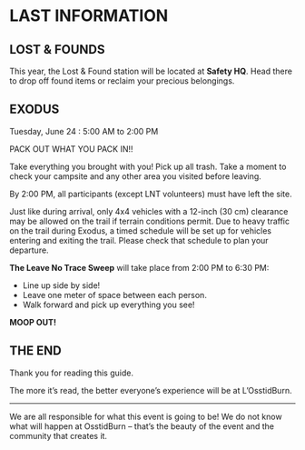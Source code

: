 # LAST INFORMATION {-}

<h2><span>LOST & FOUNDS</span></h2>

This year, the Lost & Found station will be located at **Safety HQ**. Head there to drop off found items or reclaim your precious belongings.

<h2><span>EXODUS</span></h2>

Tuesday, June 24 : 5:00 AM to 2:00 PM

PACK OUT WHAT YOU PACK IN!!


Take everything you brought with you! Pick up all trash. Take a moment to check your campsite and any other area you visited before leaving.

By 2:00 PM, all participants (except LNT volunteers) must have left the site.

Just like during arrival, only 4x4 vehicles with a 12-inch (30 cm) clearance may be allowed on the trail if terrain conditions permit.
Due to heavy traffic on the trail during Exodus, a timed schedule will be set up for vehicles entering and exiting the trail.
Please check that schedule to plan your departure.

**The Leave No Trace Sweep** will take place from 2:00 PM to 6:30 PM:

* Line up side by side!
* Leave one meter of space between each person.
* Walk forward and pick up everything you see!


**MOOP OUT!**

<h2><span> THE END </span></h2>

Thank you for reading this guide.

The more it’s read, the better everyone’s experience will be at L’OsstidBurn.

--- 

We are all responsible for what this event is going to be! We do not know what will happen at OsstidBurn – that’s the beauty of the event and the community that creates it.
